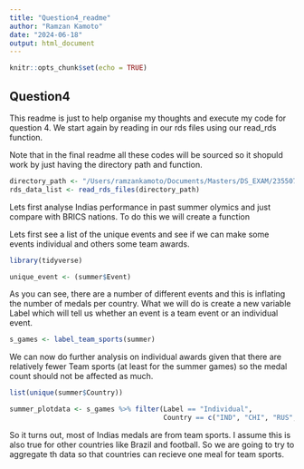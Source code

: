 ```yaml
---
title: "Question4_readme"
author: "Ramzan Kamoto"
date: "2024-06-18"
output: html_document
---
```


```r
knitr::opts_chunk$set(echo = TRUE)
```

## Question4

This readme is just to help organise my thoughts and execute my code for question 4. We start again by reading in our rds files using our read_rds function. 

Note that in the final readme all these codes will be sourced so it shopuld work by just having the directory path and function.

```r
directory_path <- "/Users/ramzankamoto/Documents/Masters/DS_EXAM/23550716/Question4/data/olympics"
rds_data_list <- read_rds_files(directory_path)
```

Lets first analyse Indias performance in past summer olymics and just compare with BRICS nations. To do this we will create a function 

Lets first see a list of the unique events and see if we can make some events individual and others some team awards. 

```r
library(tidyverse)

unique_event <- (summer$Event)

```
As you can see, there are a number of different events and this is inflating the number of medals per country. What we will do is create a new variable Label which will tell us whether an event is a team event or an individual event. 


```r
s_games <- label_team_sports(summer)

```
We can now do further analysis on individual awards given that there are relatively fewer Team sports (at least for the summer games) so the medal count should not be affected as much. 


```r
list(unique(summer$Country))

summer_plotdata <- s_games %>% filter(Label == "Individual", 
                                      Country == c("IND", "CHI", "RUS","BRA", "RSA"))


```

So it turns out, most of Indias medals are from team sports. I assume this is also true for other countries like Brazil and football. So we are going to try to aggregate th data so that countries can recieve one meal for team sports. 

```r

```


